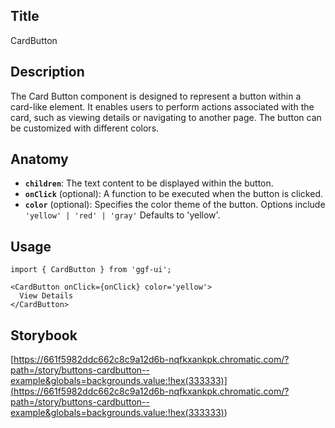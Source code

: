 ## Title

CardButton

## Description

The Card Button component is designed to represent a button within a card-like element. It enables users to perform actions associated with the card, such as viewing details or navigating to another page. The button can be customized with different colors.

## Anatomy

- **`children`**: The text content to be displayed within the button.
- **`onClick`** (optional): A function to be executed when the button is clicked.
- **`color`** (optional): Specifies the color theme of the button. Options include `'yellow' | 'red' | 'gray'` Defaults to 'yellow'.

## Usage

```tsx
import { CardButton } from 'ggf-ui';
```

```tsx
<CardButton onClick={onClick} color='yellow'>
  View Details
</CardButton>
```

## Storybook

[https://661f5982ddc662c8c9a12d6b-nqfkxankpk.chromatic.com/?path=/story/buttons-cardbutton--example&globals=backgrounds.value:!hex(333333)](<https://661f5982ddc662c8c9a12d6b-nqfkxankpk.chromatic.com/?path=/story/buttons-cardbutton--example&globals=backgrounds.value:!hex(333333)>)
